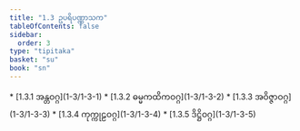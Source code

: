 ```yaml
---
title: "1.3 ဥပရိပဏ္ဏာသက"
tableOfContents: false
sidebar:
  order: 3
type: "tipitaka"
basket: "su"
book: "sn"
---
```



<DynamicBreadcrumb />



<TableOfContents book="sn" section="1.3">
* [1.3.1 အန္တဝဂ္ဂ](1-3/1-3-1)
* [1.3.2 ဓမ္မကထိကဝဂ္ဂ](1-3/1-3-2)
* [1.3.3 အဝိဇ္ဇာဝဂ္ဂ](1-3/1-3-3)
* [1.3.4 ကုက္ကုဠဝဂ္ဂ](1-3/1-3-4)
* [1.3.5 ဒိဋ္ဌိဝဂ္ဂ](1-3/1-3-5)
</TableOfContents>